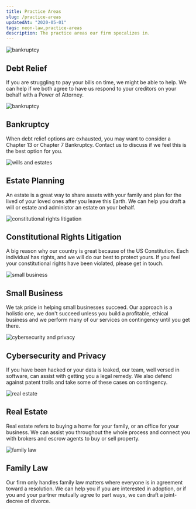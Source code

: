 ```yaml
---
title: Practice Areas
slug: /practice-areas
updatedAt: "2020-05-01"
tags: neon-law,practice-areas
description: The practice areas our firm specalizes in.
---
```



<Flex flexWrap="wrap">

<DesktopHalfMobileFullCard to='/practice-areas/debt-relief'>
<Image src="debt-relief.jpg" alt="bankruptcy" aspectRatio={16/9} />
<Box p="6">

## Debt Relief

If you are struggling to pay your bills on time, we might be able to
help. We can help if we both agree to have us respond to your
creditors on your behalf with a Power of Attorney.

</Box>
</DesktopHalfMobileFullCard>

<DesktopHalfMobileFullCard to='/practice-areas/bankruptcy'>
<Image src="bankruptcy.jpg" alt="bankruptcy" aspectRatio={16/9} />
<Box p="6">

## Bankruptcy

When debt relief options are exhausted, you may want to consider a Chapter 13
or Chapter 7 Bankruptcy. Contact us to discuss if we feel this is
the best option for you.

</Box>
</DesktopHalfMobileFullCard>

<DesktopHalfMobileFullCard to='/practice-areas/estate-planning'>
<Image
  src="estates.jpg"
  alt="wills and estates"
  aspectRatio={16/9}
/>
<Box p="6">

## Estate Planning

An estate is a great way to share assets with your family and plan for the
lived of your loved ones after you leave this Earth. We can help
you draft a will or estate and administor an estate on your behalf.

</Box>
</DesktopHalfMobileFullCard>

<DesktopHalfMobileFullCard to='/practice-areas/constitutional-rights'>
<Image
  src="constitutional-rights.jpg"
  alt="constitutional rights litigation"
  aspectRatio={16/9}
/>
<Box p="6">

## Constitutional Rights Litigation

A big reason why our country is great because of the US Constitution. Each
individual has rights, and we will do our best to protect yours. If you feel
your constitutional rights have been violated, please get in touch.

</Box>
</DesktopHalfMobileFullCard>

<DesktopHalfMobileFullCard to='/practice-areas/small-business'>
<Image
  src="small-business.jpg"
  alt="small business"
  aspectRatio={16/9}
/>
<Box p="6">

## Small Business

We tak pride in helping small businesses succeed. Our approach is a holistic
one, we don't succeed unless you build a profitable, ethical business and we
perform many of our services on contingency until you get there.

</Box>
</DesktopHalfMobileFullCard>

<DesktopHalfMobileFullCard to='/practice-areas/cybersecurity-and-privacy'>
<Image
  src="cybersecurity-and-privacy.jpg"
  alt="cybersecurity and privacy"
  aspectRatio={16/9}
/>
<Box p="6">

## Cybersecurity and Privacy

If you have been hacked or your data is leaked, our team, well versed in
software, can assist with getting you a legal remedy. We also defend against
patent trolls and take some of these cases on contingency.

</Box>
</DesktopHalfMobileFullCard>

<DesktopHalfMobileFullCard to='/practice-areas/real-estate'>
<Image
  src="real-estate.jpg"
  alt="real estate"
  aspectRatio={16/9}
/>
<Box p="6">

## Real Estate

Real estate refers to buying a home for your family, or an office for your
business. We can assist you throughout the whole process and connect you with
brokers and escrow agents to buy or sell property.


</Box>
</DesktopHalfMobileFullCard>

<DesktopHalfMobileFullCard to='/practice-areas/family-law'>
<Image
  src="family-law.jpg"
  alt="family law"
  aspectRatio={16/9}
/>
<Box p="6">

## Family Law

Our firm only handles family law matters where everyone is in agreement
toward a resolution. We can help you if you are interested in adoption, or if
you and your partner mutually agree to part ways, we can draft a joint-decree
of divorce.


</Box>
</DesktopHalfMobileFullCard>

</Flex>
